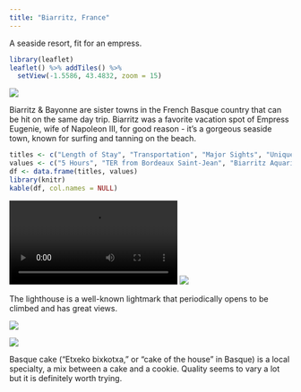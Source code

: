 ```yaml
---
title: "Biarritz, France"
---
```


A seaside resort, fit for an empress.

```r
library(leaflet)
leaflet() %>% addTiles() %>%
  setView(-1.5586, 43.4832, zoom = 15)
```
![](images/Biarritz/biarritz6.png)

Biarritz & Bayonne are sister towns in the French Basque country that can be hit on the same day trip. Biarritz was a favorite vacation spot of Empress Eugenie, wife of Napoleon III, for good reason - it's a gorgeous seaside town, known for surfing and tanning on the beach.

```r
titles <- c("Length of Stay", "Transportation", "Major Sights", "Unique Foods", "Restaurant Recommendations")
values <- c("5 Hours", "TER from Bordeaux Saint-Jean", "Biarritz Aquarium, Lighthouse", "Basque Cake", "N/A")
df <- data.frame(titles, values)
library(knitr)
kable(df, col.names = NULL)
```

![](images/Biarritz/biarritz3.mov)
![](images/Biarritz/biarritz1.png)

The lighthouse is a well-known lightmark that periodically opens to be climbed and has great views.

![](images/Biarritz/biarritz7.png)

![](images/Biarritz/biarritz4.png)

Basque cake ("Etxeko bixkotxa," or "cake of the house" in Basque) is a local specialty, a mix between a cake and a cookie. Quality seems to vary a lot but it is definitely worth trying.